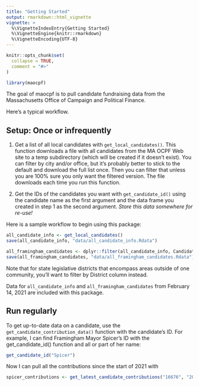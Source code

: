 ```yaml
---
title: "Getting Started"
output: rmarkdown::html_vignette
vignette: >
  %\VignetteIndexEntry{Getting Started}
  %\VignetteEngine{knitr::rmarkdown}
  %\VignetteEncoding{UTF-8}
---
```


```r
knitr::opts_chunk$set(
  collapse = TRUE,
  comment = "#>"
)
```

```r
library(maocpf)
```

The goal of maocpf is to pull candidate fundraising data from the Massachusetts Office of Campaign and Political Finance.

Here's a typical workflow.

## Setup: Once or infrequently

1) Get a list of all local candidates with `get_local_candidates()`. This function downloads a file with all candidates from the MA OCPF Web site to a temp subdirectory (which will be created if it doesn't exist). You can filter by city and/or office, but it's probably better to stick to the default and download the full list once. Then you can filter that unless you are 100% sure you only want the filtered version. The file downloads each time you run this function. 

2) Get the IDs of the candidates you want with `get_candidate_id()` using the candidate name as the first argument and the data frame you created in step 1 as the second argument. _Store this data somewhere for re-use!_

Here is a sample workflow to begin using this package:

```r

all_candidate_info <- get_local_candidates()
save(all_candidate_info, "data/all_candidate_info.Rdata")

all_framingham_candidates <- dplyr::filter(all_candidate_info, Candidate_City == "Framingham")
save(all_framingham_candidates, "data/all_framingham_candidates.Rdata")


```

Note that for state legislative districts that encompass areas outside of one community, you'll want to filter by District column instead. 

Data for `all_candidate_info` and `all_framingham_candidates` from February 14, 2021 are included with this package.

## Run regularly

To get up-to-date data on a candidate, use the `get_candidate_contribution_data()` function with the candidate's ID. For example, I can find Framingham Mayor Spicer's ID with the get_candidate_id() function and all or part of her name:


```r
get_candidate_id("Spicer")
```

Now I can pull all the contributions since the start of 2021 with 

```r
spicer_contributions <- get_latest_candidate_contributions("16676", "2021-01-01")

```

